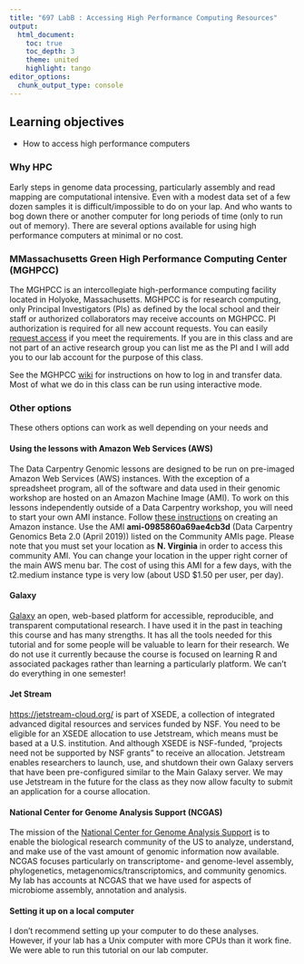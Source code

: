```yaml
---
title: "697 LabB : Accessing High Performance Computing Resources"
output:
  html_document:
    toc: true
    toc_depth: 3
    theme: united
    highlight: tango
editor_options: 
  chunk_output_type: console
---
```


## Learning objectives

- How to access high performance computers

### Why HPC

Early steps in genome data processing, particularly assembly and read mapping are computational intensive. Even with a modest data set of a few dozen samples it is difficult/impossible to do on your lap. And who wants to bog down there or another computer for long periods of time (only to run out of memory). There are several options available for using high performance computers at minimal or no cost.

### MMassachusetts Green High Performance Computing Center (MGHPCC) 

The MGHPCC is an intercollegiate high-performance computing facility located in Holyoke, Massachusetts. MGHPCC is for research computing, only Principal Investigators (PIs) as defined by the local school and their staff or authorized collaborators may receive accounts on MGHPCC. PI authorization is required for all new account requests. You can easily [request access](https://www.umassrc.org/hpc/index.php) if you meet the requirements. If you are in this class and are not part of an active research group you can list me as the PI and I will add you to our lab account for the purpose of this class.

See the MGHPCC [wiki](http://wiki.umassrc.org/wiki/index.php/Main_Page) for instructions on how to log in and transfer data. Most of what we do in this class can be run using interactive mode. 

### Other options

These others options can work as well depending on your needs and 

#### Using the lessons with Amazon Web Services (AWS)

The Data Carpentry Genomic lessons are designed to be run on pre-imaged Amazon Web Services (AWS) instances. With the exception of a spreadsheet program, all of the software and data used in their genomic workshop are hosted on an Amazon Machine Image (AMI). To work on this lessons independently outside of a Data Carpentry workshop, you will need to start your own AMI instance. Follow [these instructions](https://datacarpentry.org/genomics-workshop/AMI-setup/) on creating an Amazon instance. Use the AMI __ami-0985860a69ae4cb3d__ (Data Carpentry Genomics Beta 2.0 (April 2019)) listed on the Community AMIs page. Please note that you must set your location as __N. Virginia__ in order to access this community AMI. You can change your location in the upper right corner of the main AWS menu bar. The cost of using this AMI for a few days, with the t2.medium instance type is very low (about USD $1.50 per user, per day).

#### Galaxy

[Galaxy](https://galaxyproject.org/) an open, web-based platform for accessible, reproducible, and transparent computational research. I have used it in the past in teaching this course and has many strengths. It has all the tools needed for this tutorial and for some people will be valuable to learn for their research. We do not use it currently because the course is focused on learning R and associated packages rather than learning a particularly platform. We can't do everything in one semester!

#### Jet Stream

[https://jetstream-cloud.org/](Jetstream) is part of XSEDE, a collection of integrated advanced digital resources and services funded by NSF. You need to be eligible for an XSEDE allocation to use Jetstream, which means must be based at a U.S. institution. And although XSEDE is NSF-funded, "projects need not be supported by NSF grants" to receive an allocation. Jetstream enables researchers to launch, use, and shutdown their own Galaxy servers that have been pre-configured similar to the Main Galaxy server. We may use Jetstream in the future for the class as they now allow faculty to submit an application for a course allocation. 

#### National Center for Genome Analysis Support (NCGAS)

The mission of the [National Center for Genome Analysis Support](https://ncgas.org/) is to enable the biological research community of the US to analyze, understand, and make use of the vast amount of genomic information now available. NCGAS focuses particularly on transcriptome- and genome-level assembly, phylogenetics, metagenomics/transcriptomics, and community genomics. My lab has accounts at NCGAS that we have used for aspects of microbiome assembly, annotation and analysis. 

#### Setting it up on a local computer

I don't recommend setting up your computer to do these analyses. However, if your lab has a Unix computer with more CPUs than it work fine. We were able to run this tutorial on our lab computer.


